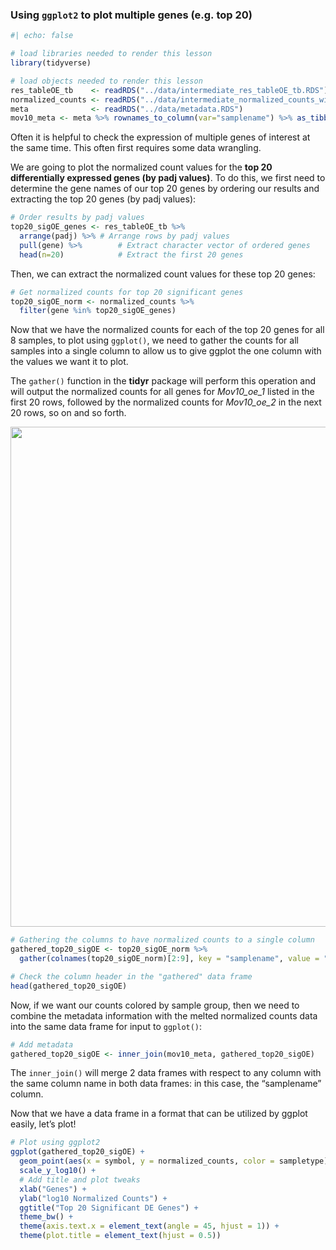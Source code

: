 ### Using `ggplot2` to plot multiple genes (e.g. top 20)

```r
#| echo: false

# load libraries needed to render this lesson
library(tidyverse)

# load objects needed to render this lesson
res_tableOE_tb    <- readRDS("../data/intermediate_res_tableOE_tb.RDS")
normalized_counts <- readRDS("../data/intermediate_normalized_counts_with_gene_names.RDS")
meta              <- readRDS("../data/metadata.RDS")
mov10_meta <- meta %>% rownames_to_column(var="samplename") %>% as_tibble()
```

Often it is helpful to check the expression of multiple genes of interest at the same time. This often first requires some data wrangling.

We are going to plot the normalized count values for the **top 20 differentially expressed genes (by padj values)**. 
To do this, we first need to determine the gene names of our top 20 genes by ordering our results and extracting the top 20 genes (by padj values):

```r
# Order results by padj values
top20_sigOE_genes <- res_tableOE_tb %>% 
  arrange(padj) %>%	# Arrange rows by padj values
  pull(gene) %>% 		# Extract character vector of ordered genes
  head(n=20)		    # Extract the first 20 genes
```

Then, we can extract the normalized count values for these top 20 genes:

```r
# Get normalized counts for top 20 significant genes
top20_sigOE_norm <- normalized_counts %>%
  filter(gene %in% top20_sigOE_genes)
```

Now that we have the normalized counts for each of the top 20 genes for all 8 samples, to plot using `ggplot()`, we need to gather the counts for all samples into a single column to allow us to give ggplot the one column with the values we want it to plot.

The `gather()` function in the **tidyr** package will perform this operation and will output the normalized counts for all genes for *Mov10_oe_1* listed in the first 20 rows, followed by the normalized counts for *Mov10_oe_2* in the next 20 rows, so on and so forth.

<img src="../img/melt_wide_to_long_format.png" width="800">

```r
# Gathering the columns to have normalized counts to a single column
gathered_top20_sigOE <- top20_sigOE_norm %>%
  gather(colnames(top20_sigOE_norm)[2:9], key = "samplename", value = "normalized_counts")

# Check the column header in the "gathered" data frame
head(gathered_top20_sigOE)
```

Now, if we want our counts colored by sample group, then we need to combine the metadata information with the melted normalized counts data into the same data frame for input to `ggplot()`:

```r
# Add metadata
gathered_top20_sigOE <- inner_join(mov10_meta, gathered_top20_sigOE)
```

The `inner_join()` will merge 2 data frames with respect to any column with the same column name in both data frames: in this case, the "samplename" column.

Now that we have a data frame in a format that can be utilized by ggplot easily, let's plot! 

```r
# Plot using ggplot2
ggplot(gathered_top20_sigOE) +
  geom_point(aes(x = symbol, y = normalized_counts, color = sampletype)) +
  scale_y_log10() +
  # Add title and plot tweaks
  xlab("Genes") +
  ylab("log10 Normalized Counts") +
  ggtitle("Top 20 Significant DE Genes") +
  theme_bw() +
  theme(axis.text.x = element_text(angle = 45, hjust = 1)) +
  theme(plot.title = element_text(hjust = 0.5))
```
